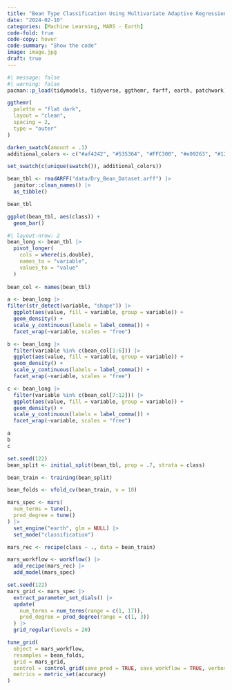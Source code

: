 ```yaml
---
title: "Bean Type Classification Using Multivariate Adaptive Regression Splines"
date: "2024-02-10"
categories: [Machine Learning, MARS - Earth]
code-fold: true
code-copy: hover
code-summary: "Show the code"
image: image.jpg
draft: true
---
```


```r
#| message: false
#| warning: false
pacman::p_load(tidymodels, tidyverse, ggthemr, farff, earth, patchwork)

ggthemr(
  palette = "flat dark",
  layout = "clean",
  spacing = 2,
  type = "outer"
)

darken_swatch(amount = .1)
additional_colors <- c("#af4242", "#535364", "#FFC300", "#e09263", "#123367", "salmon", "#c0ca33", "#689f38", "#e53935")

set_swatch(c(unique(swatch()), additional_colors))
```


```r
bean_tbl <- readARFF("data/Dry_Bean_Dataset.arff") |> 
  janitor::clean_names() |> 
  as_tibble()

bean_tbl
```


```r
ggplot(bean_tbl, aes(class)) +
  geom_bar()
```

```r
#| layout-nrow: 2
bean_long <- bean_tbl |> 
  pivot_longer(
    cols = where(is.double),
    names_to = "variable",
    values_to = "value"
  )
  
bean_col <- names(bean_tbl)

a <- bean_long |> 
filter(str_detect(variable, "shape")) |> 
  ggplot(aes(value, fill = variable, group = variable)) +
  geom_density() +
  scale_y_continuous(labels = label_comma()) +
  facet_wrap(~variable, scales = "free")

b <- bean_long |> 
  filter(variable %in% c(bean_col[1:6])) |> 
  ggplot(aes(value, fill = variable, group = variable)) +
  geom_density() +
  scale_y_continuous(labels = label_comma()) +
  facet_wrap(~variable, scales = "free") 

c <- bean_long |> 
  filter(variable %in% c(bean_col[7:12])) |> 
  ggplot(aes(value, fill = variable, group = variable)) +
  geom_density() +
  scale_y_continuous(labels = label_comma()) +
  facet_wrap(~variable, scales = "free")

a
b
c
```



```r
set.seed(122)
bean_split <- initial_split(bean_tbl, prop = .7, strata = class)
```

```r
bean_train <- training(bean_split)
```

```r
bean_folds <- vfold_cv(bean_train, v = 10)
```


```r
mars_spec <- mars(
  num_terms = tune(),
  prod_degree = tune()
) |> 
  set_engine("earth", glm = NULL) |> 
  set_mode("classification")
```

```r
mars_rec <- recipe(class ~ ., data = bean_train)
```
```r
mars_workflow <- workflow() |> 
  add_recipe(mars_rec) |> 
  add_model(mars_spec)
```

```r
set.seed(122)
mars_grid <- mars_spec |> 
  extract_parameter_set_dials() |> 
  update(
    num_terms = num_terms(range = c(1, 17)),
    prod_degree = prod_degree(range = c(1, 3))
  ) |> 
  grid_regular(levels = 20)
```

```r
tune_grid(
  object = mars_workflow,
  resamples = bean_folds,
  grid = mars_grid,
  control = control_grid(save_pred = TRUE, save_workflow = TRUE, verbose = TRUE),
  metrics = metric_set(accuracy)
)
```


